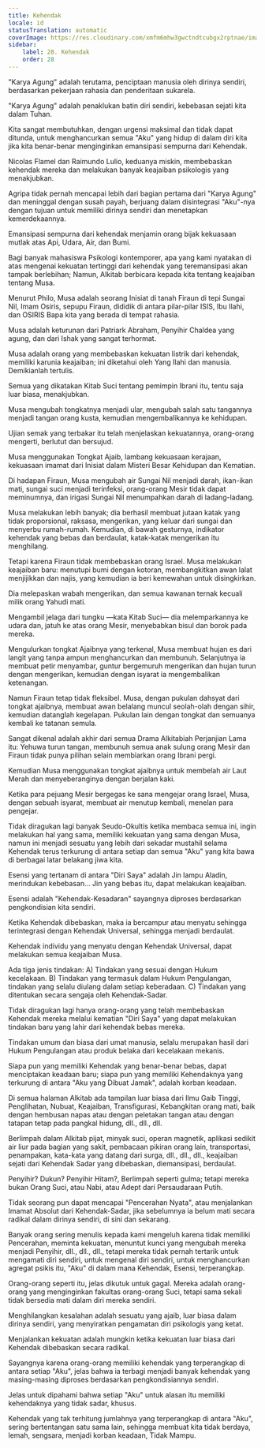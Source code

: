 ```yaml
---
title: Kehendak
locale: id
statusTranslation: automatic
coverImage: https://res.cloudinary.com/xmfm6mhw3gwctndtcubgx2rptnae/image/upload/v1740468922/small_cover_tratado_de_psicologia_revolucionaria_a4c0dca4e0.webp
sidebar:
    label: 28. Kehendak
    order: 28
---
```

"Karya Agung" adalah terutama, penciptaan manusia oleh dirinya sendiri, berdasarkan pekerjaan rahasia dan penderitaan sukarela.

"Karya Agung" adalah penaklukan batin diri sendiri, kebebasan sejati kita dalam Tuhan.

Kita sangat membutuhkan, dengan urgensi maksimal dan tidak dapat ditunda, untuk menghancurkan semua "Aku" yang hidup di dalam diri kita jika kita benar-benar menginginkan emansipasi sempurna dari Kehendak.

Nicolas Flamel dan Raimundo Lulio, keduanya miskin, membebaskan kehendak mereka dan melakukan banyak keajaiban psikologis yang menakjubkan.

Agripa tidak pernah mencapai lebih dari bagian pertama dari "Karya Agung" dan meninggal dengan susah payah, berjuang dalam disintegrasi "Aku"-nya dengan tujuan untuk memiliki dirinya sendiri dan menetapkan kemerdekaannya.

Emansipasi sempurna dari kehendak menjamin orang bijak kekuasaan mutlak atas Api, Udara, Air, dan Bumi.

Bagi banyak mahasiswa Psikologi kontemporer, apa yang kami nyatakan di atas mengenai kekuatan tertinggi dari kehendak yang teremansipasi akan tampak berlebihan; Namun, Alkitab berbicara kepada kita tentang keajaiban tentang Musa.

Menurut Philo, Musa adalah seorang Inisiat di tanah Firaun di tepi Sungai Nil, Imam Osiris, sepupu Firaun, dididik di antara pilar-pilar ISIS, Ibu Ilahi, dan OSIRIS Bapa kita yang berada di tempat rahasia.

Musa adalah keturunan dari Patriark Abraham, Penyihir Chaldea yang agung, dan dari Ishak yang sangat terhormat.

Musa adalah orang yang membebaskan kekuatan listrik dari kehendak, memiliki karunia keajaiban; ini diketahui oleh Yang Ilahi dan manusia. Demikianlah tertulis.

Semua yang dikatakan Kitab Suci tentang pemimpin Ibrani itu, tentu saja luar biasa, menakjubkan.

Musa mengubah tongkatnya menjadi ular, mengubah salah satu tangannya menjadi tangan orang kusta, kemudian mengembalikannya ke kehidupan.

Ujian semak yang terbakar itu telah menjelaskan kekuatannya, orang-orang mengerti, berlutut dan bersujud.

Musa menggunakan Tongkat Ajaib, lambang kekuasaan kerajaan, kekuasaan imamat dari Inisiat dalam Misteri Besar Kehidupan dan Kematian.

Di hadapan Firaun, Musa mengubah air Sungai Nil menjadi darah, ikan-ikan mati, sungai suci menjadi terinfeksi, orang-orang Mesir tidak dapat meminumnya, dan irigasi Sungai Nil menumpahkan darah di ladang-ladang.

Musa melakukan lebih banyak; dia berhasil membuat jutaan katak yang tidak proporsional, raksasa, mengerikan, yang keluar dari sungai dan menyerbu rumah-rumah. Kemudian, di bawah gesturnya, indikator kehendak yang bebas dan berdaulat, katak-katak mengerikan itu menghilang.

Tetapi karena Firaun tidak membebaskan orang Israel. Musa melakukan keajaiban baru: menutupi bumi dengan kotoran, membangkitkan awan lalat menjijikkan dan najis, yang kemudian ia beri kemewahan untuk disingkirkan.

Dia melepaskan wabah mengerikan, dan semua kawanan ternak kecuali milik orang Yahudi mati.

Mengambil jelaga dari tungku —kata Kitab Suci— dia melemparkannya ke udara dan, jatuh ke atas orang Mesir, menyebabkan bisul dan borok pada mereka.

Mengulurkan tongkat Ajaibnya yang terkenal, Musa membuat hujan es dari langit yang tanpa ampun menghancurkan dan membunuh. Selanjutnya ia membuat petir menyambar, guntur bergemuruh mengerikan dan hujan turun dengan mengerikan, kemudian dengan isyarat ia mengembalikan ketenangan.

Namun Firaun tetap tidak fleksibel. Musa, dengan pukulan dahsyat dari tongkat ajaibnya, membuat awan belalang muncul seolah-olah dengan sihir, kemudian datanglah kegelapan. Pukulan lain dengan tongkat dan semuanya kembali ke tatanan semula.

Sangat dikenal adalah akhir dari semua Drama Alkitabiah Perjanjian Lama itu: Yehuwa turun tangan, membunuh semua anak sulung orang Mesir dan Firaun tidak punya pilihan selain membiarkan orang Ibrani pergi.

Kemudian Musa menggunakan tongkat ajaibnya untuk membelah air Laut Merah dan menyeberanginya dengan berjalan kaki.

Ketika para pejuang Mesir bergegas ke sana mengejar orang Israel, Musa, dengan sebuah isyarat, membuat air menutup kembali, menelan para pengejar.

Tidak diragukan lagi banyak Seudo-Okultis ketika membaca semua ini, ingin melakukan hal yang sama, memiliki kekuatan yang sama dengan Musa, namun ini menjadi sesuatu yang lebih dari sekadar mustahil selama Kehendak terus terkurung di antara setiap dan semua "Aku" yang kita bawa di berbagai latar belakang jiwa kita.

Esensi yang tertanam di antara "Diri Saya" adalah Jin lampu Aladin, merindukan kebebasan... Jin yang bebas itu, dapat melakukan keajaiban.

Esensi adalah "Kehendak-Kesadaran" sayangnya diproses berdasarkan pengkondisian kita sendiri.

Ketika Kehendak dibebaskan, maka ia bercampur atau menyatu sehingga terintegrasi dengan Kehendak Universal, sehingga menjadi berdaulat.

Kehendak individu yang menyatu dengan Kehendak Universal, dapat melakukan semua keajaiban Musa.

Ada tiga jenis tindakan: A) Tindakan yang sesuai dengan Hukum kecelakaan. B) Tindakan yang termasuk dalam Hukum Pengulangan, tindakan yang selalu diulang dalam setiap keberadaan. C) Tindakan yang ditentukan secara sengaja oleh Kehendak-Sadar.

Tidak diragukan lagi hanya orang-orang yang telah membebaskan Kehendak mereka melalui kematian "Diri Saya" yang dapat melakukan tindakan baru yang lahir dari kehendak bebas mereka.

Tindakan umum dan biasa dari umat manusia, selalu merupakan hasil dari Hukum Pengulangan atau produk belaka dari kecelakaan mekanis.

Siapa pun yang memiliki Kehendak yang benar-benar bebas, dapat menciptakan keadaan baru; siapa pun yang memiliki Kehendaknya yang terkurung di antara "Aku yang Dibuat Jamak", adalah korban keadaan.

Di semua halaman Alkitab ada tampilan luar biasa dari Ilmu Gaib Tinggi, Penglihatan, Nubuat, Keajaiban, Transfigurasi, Kebangkitan orang mati, baik dengan hembusan napas atau dengan peletakan tangan atau dengan tatapan tetap pada pangkal hidung, dll., dll., dll.

Berlimpah dalam Alkitab pijat, minyak suci, operan magnetik, aplikasi sedikit air liur pada bagian yang sakit, pembacaan pikiran orang lain, transportasi, penampakan, kata-kata yang datang dari surga, dll., dll., dll., keajaiban sejati dari Kehendak Sadar yang dibebaskan, diemansipasi, berdaulat.

Penyihir? Dukun? Penyihir Hitam?, Berlimpah seperti gulma; tetapi mereka bukan Orang Suci, atau Nabi, atau Adept dari Persaudaraan Putih.

Tidak seorang pun dapat mencapai "Pencerahan Nyata", atau menjalankan Imamat Absolut dari Kehendak-Sadar, jika sebelumnya ia belum mati secara radikal dalam dirinya sendiri, di sini dan sekarang.

Banyak orang sering menulis kepada kami mengeluh karena tidak memiliki Pencerahan, meminta kekuatan, menuntut kunci yang mengubah mereka menjadi Penyihir, dll., dll., dll., tetapi mereka tidak pernah tertarik untuk mengamati diri sendiri, untuk mengenal diri sendiri, untuk menghancurkan agregat psikis itu, "Aku" di dalam mana Kehendak, Esensi, terperangkap.

Orang-orang seperti itu, jelas dikutuk untuk gagal. Mereka adalah orang-orang yang menginginkan fakultas orang-orang Suci, tetapi sama sekali tidak bersedia mati dalam diri mereka sendiri.

Menghilangkan kesalahan adalah sesuatu yang ajaib, luar biasa dalam dirinya sendiri, yang menyiratkan pengamatan diri psikologis yang ketat.

Menjalankan kekuatan adalah mungkin ketika kekuatan luar biasa dari Kehendak dibebaskan secara radikal.

Sayangnya karena orang-orang memiliki kehendak yang terperangkap di antara setiap "Aku", jelas bahwa ia terbagi menjadi banyak kehendak yang masing-masing diproses berdasarkan pengkondisiannya sendiri.

Jelas untuk dipahami bahwa setiap "Aku" untuk alasan itu memiliki kehendaknya yang tidak sadar, khusus.

Kehendak yang tak terhitung jumlahnya yang terperangkap di antara "Aku", sering bertentangan satu sama lain, sehingga membuat kita tidak berdaya, lemah, sengsara, menjadi korban keadaan, Tidak Mampu.

